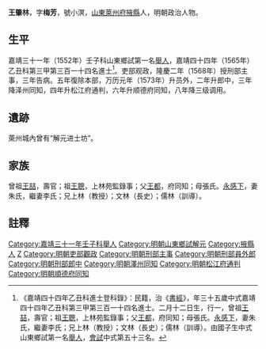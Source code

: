 {{明清人物信息框
| 姓名 = 王肇林
| 原名 =
| 圖片名稱= 
| 圖片大小 =
| 圖片說明 = 
| 最高職務 =刑部郎中
| 國家 = 大明 
| 爵位 =
| 籍貫 = [[山東|山東]][[萊州府|萊州府]][[掖縣|掖縣]]
| 族裔 = 
| 字號 = 字梅芳，號小溟
| 諡號 =
| 出生日期 = 正德七年壬申二月十二日
| 出生地點 =
| 逝世日期 = 卒年不詳 
| 逝世地點 =
| 墓葬 =
| 配偶 = 朱氏、李氏
| 親屬 = （子）王早、王卓
| 出身 =
* 嘉靖三十一年壬子科舉人
* 嘉靖四十四年乙丑科同進士出身
| 經歷 =
| 著作 =  
}}
'''王肇林'''{{BD|1512年||？年||}}，字'''梅芳'''，號小溟，[[山東|山東]][[萊州府|萊州府]][[掖縣|掖縣]]人，明朝政治人物。

==生平==
嘉靖三十一年（1552年）壬子科山東鄉試第一名[[舉人|舉人]]，嘉靖四十四年（1565年）乙丑科第三甲第三百一十四名進士<ref>《嘉靖四十四年乙丑科進士登科錄》：民籍，治《[[書經|書經]]》，年三十五歲中式嘉靖四十四年乙丑科第三甲第三百一十四名進士。二月十二日生，行一，曾祖[[王喆|王喆]]，壽官；祖[[王聰|王聰]]，上林苑監錄事；父[[王都|王都]]，府同知；母張氏。[[永感下|永感下]]，妻朱氏，繼妻李氏；兄上林（教授）；文林（長史）；儒林（訓導）。由國子生中式山東鄉試第一名[[舉人|舉人]]，[[會試|會試]]中式第五十三名。</ref>。吏部观政，隆慶二年（1568年）授刑部主事，三年告病。五年復除本部，万历元年（1573年）升员外，二年升郎中，三年降泽州同知，四年升松江府通判，六年升顺德府同知，八年降三级调用。

==遺跡==
萊州城內曾有“解元进士坊”。

==家族==
曾祖[[王喆|王喆]]，壽官；祖[[王聰|王聰]]，上林苑監錄事；父[[王都|王都]]，府同知；母張氏。[[永感下|永感下]]，妻朱氏，繼妻李氏；兄上林（教授）；文林（長史）；儒林（訓導）。

==註釋==
{{reflist}}

{{嘉靖四十四年乙丑科殿试金榜}}

{{DEFAULTSORT:Wang王}}
[[Category:嘉靖三十一年壬子科舉人|Category:嘉靖三十一年壬子科舉人]]
[[Category:明朝山東鄉試解元|Category:明朝山東鄉試解元]]
[[Category:掖縣人|Category:掖縣人]]
[[Category:王姓|Z]]
[[Category:明朝吏部觀政|Category:明朝吏部觀政]]
[[Category:明朝刑部主事|Category:明朝刑部主事]]
[[Category:明朝刑部員外郎|Category:明朝刑部員外郎]]
[[Category:明朝刑部郎中|Category:明朝刑部郎中]]
[[Category:明朝澤州同知|Category:明朝澤州同知]]
[[Category:明朝松江府通判|Category:明朝松江府通判]]
[[Category:明朝順德府同知|Category:明朝順德府同知]]


{{明朝人物小作品}}